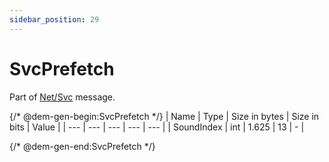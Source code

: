 ```yaml
---
sidebar_position: 29
---
```


# SvcPrefetch

Part of [Net/Svc](../netsvc) message.

{/* @dem-gen-begin:SvcPrefetch */}
| Name | Type | Size in bytes | Size in bits | Value |
| --- | --- | --- | --- | --- |
| SoundIndex | int | 1.625 | 13 | - |

{/* @dem-gen-end:SvcPrefetch */}
